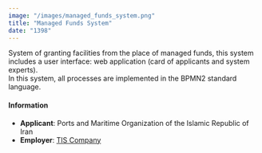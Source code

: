 ```yaml
---
image: "/images/managed_funds_system.png"
title: "Managed Funds System"
date: "1398"
---
```


System of granting facilities from the place of managed funds, this system includes a user interface: web application (card of applicants and system experts). <br />
In this system, all processes are implemented in the BPMN2 standard language.

#### Information

-   **Applicant**: Ports and Maritime Organization of the Islamic Republic of Iran
-   **Employer**: [TIS Company](https://tis-co.ir/)
